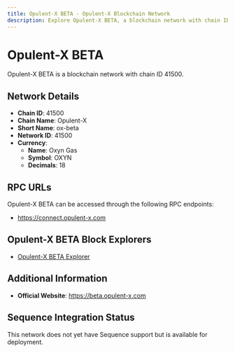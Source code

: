 ```yaml
--- 
title: Opulent-X BETA - Opulent-X Blockchain Network
description: Explore Opulent-X BETA, a blockchain network with chain ID 41500. Learn about its native currency, Oxyn Gas, and how to interact with the network.
---
```


# Opulent-X BETA

Opulent-X BETA is a blockchain network with chain ID 41500.

## Network Details

- **Chain ID**: 41500
- **Chain Name**: Opulent-X
- **Short Name**: ox-beta
- **Network ID**: 41500
- **Currency**: 
  - **Name**: Oxyn Gas
  - **Symbol**: OXYN
  - **Decimals**: 18

## RPC URLs

Opulent-X BETA can be accessed through the following RPC endpoints:

- https://connect.opulent-x.com

## Opulent-X BETA Block Explorers

- [Opulent-X BETA Explorer](https://explorer.opulent-x.com)

## Additional Information

- **Official Website**: https://beta.opulent-x.com

## Sequence Integration Status

This network does not yet have Sequence support but is available for deployment.
